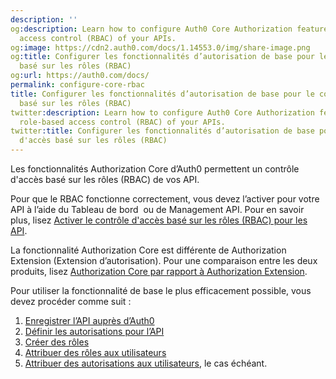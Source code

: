 ```yaml
---
description: ''
og:description: Learn how to configure Auth0 Core Authorization features for role-based
  access control (RBAC) of your APIs.
og:image: https://cdn2.auth0.com/docs/1.14553.0/img/share-image.png
og:title: Configurer les fonctionnalités d’autorisation de base pour le contrôle d'accès
  basé sur les rôles (RBAC)
og:url: https://auth0.com/docs/
permalink: configure-core-rbac
title: Configurer les fonctionnalités d’autorisation de base pour le contrôle d'accès
  basé sur les rôles (RBAC)
twitter:description: Learn how to configure Auth0 Core Authorization features for
  role-based access control (RBAC) of your APIs.
twitter:title: Configurer les fonctionnalités d’autorisation de base pour le contrôle
  d'accès basé sur les rôles (RBAC)
---
```


Les fonctionnalités Authorization Core d’Auth0 permettent un contrôle d'accès basé sur les rôles (RBAC) de vos API.

Pour que le RBAC fonctionne correctement, vous devez l’activer pour votre API à l’aide du Tableau de bord  ou de Management API. Pour en savoir plus, lisez [Activer le contrôle d'accès basé sur les rôles (RBAC) pour les API](/apis/enable-role-based-access-control-for-apis).

La fonctionnalité Authorization Core est différente de Authorization Extension (Extension d’autorisation). Pour une comparaison entre les deux produits, lisez [Authorization Core par rapport à Authorization Extension](/rbac/authorization-core-vs-authorization-extension).

Pour utiliser la fonctionnalité de base le plus efficacement possible, vous devez procéder comme suit :

1. [Enregistrer l’API auprès d’Auth0](/get-started/set-up-apis)
2. [Définir les autorisations pour l’API](/apis/add-api-permissions)
3. [Créer des rôles](/rbac/roles/create-roles)
4. [Attribuer des rôles aux utilisateurs](/rbac/rbac-users/assign-roles-to-users)
5. [Attribuer des autorisations aux utilisateurs](/rbac/rbac-users/assign-permissions-to-users), le cas échéant.